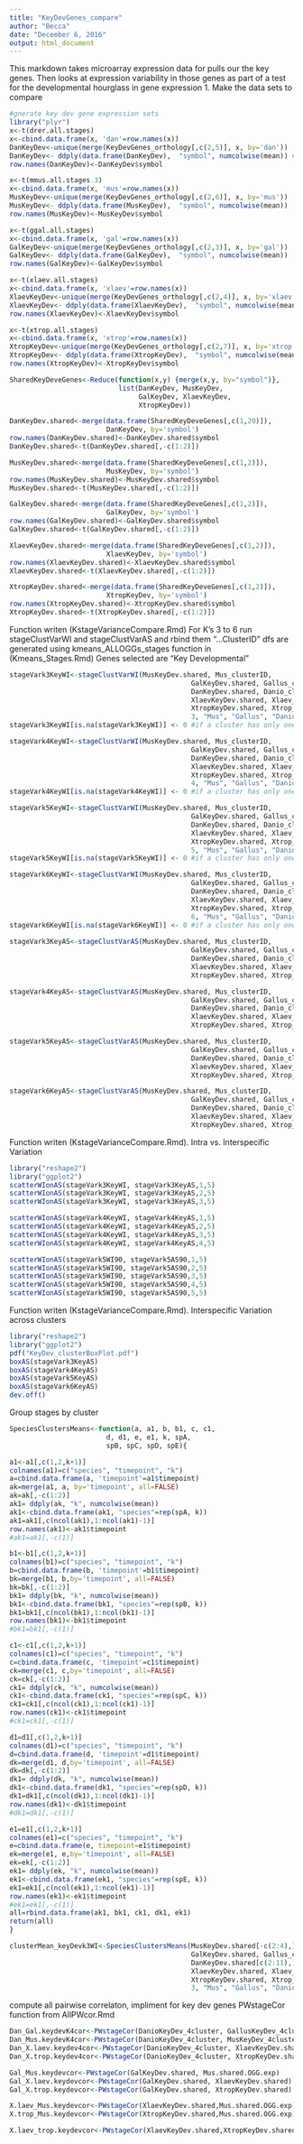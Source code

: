 ```yaml
---
title: "KeyDevGenes_compare"
author: "Becca"
date: "December 6, 2016"
output: html_document
---
```


This markdown takes microarray expression data for pulls our the key genes. Then looks at expression variability in those genes  as part of a test for the developmental hourglass in gene expression
1. Make the data sets to compare
```r
#gnerate key dev gene expression sets
library("plyr")
x<-t(drer.all.stages)
x<-cbind.data.frame(x, 'dan'=row.names(x))
DanKeyDev<-unique(merge(KeyDevGenes_orthology[,c(2,5)], x, by='dan'))
DanKeyDev<- ddply(data.frame(DanKeyDev),  "symbol", numcolwise(mean)) #take a mean is more that one gene id has same symbol
row.names(DanKeyDev)<-DanKeyDev$symbol

x<-t(mmus.all.stages.3)
x<-cbind.data.frame(x, 'mus'=row.names(x))
MusKeyDev<-unique(merge(KeyDevGenes_orthology[,c(2,6)], x, by='mus'))
MusKeyDev<- ddply(data.frame(MusKeyDev),  "symbol", numcolwise(mean))
row.names(MusKeyDev)<-MusKeyDev$symbol

x<-t(ggal.all.stages)
x<-cbind.data.frame(x, 'gal'=row.names(x))
GalKeyDev<-unique(merge(KeyDevGenes_orthology[,c(2,3)], x, by='gal'))
GalKeyDev<- ddply(data.frame(GalKeyDev),  "symbol", numcolwise(mean))
row.names(GalKeyDev)<-GalKeyDev$symbol

x<-t(xlaev.all.stages)
x<-cbind.data.frame(x, 'xlaev'=row.names(x))
XlaevKeyDev<-unique(merge(KeyDevGenes_orthology[,c(2,4)], x, by='xlaev'))
XlaevKeyDev<- ddply(data.frame(XlaevKeyDev),  "symbol", numcolwise(mean))
row.names(XlaevKeyDev)<-XlaevKeyDev$symbol

x<-t(xtrop.all.stages)
x<-cbind.data.frame(x, 'xtrop'=row.names(x))
XtropKeyDev<-unique(merge(KeyDevGenes_orthology[,c(2,7)], x, by='xtrop'))
XtropKeyDev<- ddply(data.frame(XtropKeyDev),  "symbol", numcolwise(mean))
row.names(XtropKeyDev)<-XtropKeyDev$symbol

SharedKeyDeveGenes<-Reduce(function(x,y) {merge(x,y, by="symbol")}, 
                           list(DanKeyDev, MusKeyDev,
                                GalKeyDev, XlaevKeyDev,
                                XtropKeyDev))

DanKeyDev.shared<-merge(data.frame(SharedKeyDeveGenes[,c(1,20)]), 
                        DanKeyDev, by='symbol')
row.names(DanKeyDev.shared)<-DanKeyDev.shared$symbol
DanKeyDev.shared<-t(DanKeyDev.shared[,-c(1:2)])

MusKeyDev.shared<-merge(data.frame(SharedKeyDeveGenes[,c(1,2)]), 
                        MusKeyDev, by='symbol')
row.names(MusKeyDev.shared)<-MusKeyDev.shared$symbol
MusKeyDev.shared<-t(MusKeyDev.shared[,-c(1:2)])

GalKeyDev.shared<-merge(data.frame(SharedKeyDeveGenes[,c(1,2)]), 
                        GalKeyDev, by='symbol')
row.names(GalKeyDev.shared)<-GalKeyDev.shared$symbol
GalKeyDev.shared<-t(GalKeyDev.shared[,-c(1:2)])

XlaevKeyDev.shared<-merge(data.frame(SharedKeyDeveGenes[,c(1,2)]), 
                        XlaevKeyDev, by='symbol')
row.names(XlaevKeyDev.shared)<-XlaevKeyDev.shared$symbol
XlaevKeyDev.shared<-t(XlaevKeyDev.shared[,-c(1:2)])

XtropKeyDev.shared<-merge(data.frame(SharedKeyDeveGenes[,c(1,2)]), 
                        XtropKeyDev, by='symbol')
row.names(XtropKeyDev.shared)<-XtropKeyDev.shared$symbol
XtropKeyDev.shared<-t(XtropKeyDev.shared[,-c(1:2)])
```
Function writen (KstageVarianceCompare.Rmd)
For K's 3 to 6 run stageClustVarWI and stageClustVarAS and rbind them
"...ClusterID" dfs are generated using kmeans_ALLOGGs_stages function in (Kmeans_Stages.Rmd)
Genes selected are "Key Developmental"
```r
stageVark3KeyWI<-stageClustVarWI(MusKeyDev.shared, Mus_clusterID, 
                                             GalKeyDev.shared, Gallus_clusterID,
                                             DanKeyDev.shared, Danio_clusterID, 
                                             XlaevKeyDev.shared, Xlaev_clusterID, 
                                             XtropKeyDev.shared, Xtrop_clusterID, 
                                             3, "Mus", "Gallus", "Danio", "Xlaev", "Xtrop")
stageVark3KeyWI[is.na(stageVark3KeyWI)] <- 0 #if a cluster has only one stage the variance is 0

stageVark4KeyWI<-stageClustVarWI(MusKeyDev.shared, Mus_clusterID, 
                                             GalKeyDev.shared, Gallus_clusterID,
                                             DanKeyDev.shared, Danio_clusterID, 
                                             XlaevKeyDev.shared, Xlaev_clusterID, 
                                             XtropKeyDev.shared, Xtrop_clusterID, 
                                             4, "Mus", "Gallus", "Danio", "Xlaev", "Xtrop")
stageVark4KeyWI[is.na(stageVark4KeyWI)] <- 0 #if a cluster has only one stage the variance is 0

stageVark5KeyWI<-stageClustVarWI(MusKeyDev.shared, Mus_clusterID, 
                                             GalKeyDev.shared, Gallus_clusterID,
                                             DanKeyDev.shared, Danio_clusterID, 
                                             XlaevKeyDev.shared, Xlaev_clusterID, 
                                             XtropKeyDev.shared, Xtrop_clusterID, 
                                             5, "Mus", "Gallus", "Danio", "Xlaev", "Xtrop")
stageVark5KeyWI[is.na(stageVark5KeyWI)] <- 0 #if a cluster has only one stage the variance is 0

stageVark6KeyWI<-stageClustVarWI(MusKeyDev.shared, Mus_clusterID, 
                                             GalKeyDev.shared, Gallus_clusterID,
                                             DanKeyDev.shared, Danio_clusterID, 
                                             XlaevKeyDev.shared, Xlaev_clusterID, 
                                             XtropKeyDev.shared, Xtrop_clusterID, 
                                             6, "Mus", "Gallus", "Danio", "Xlaev", "Xtrop")
stageVark6KeyWI[is.na(stageVark6KeyWI)] <- 0 #if a cluster has only one stage the variance is 0
                               
stageVark3KeyAS<-stageClustVarAS(MusKeyDev.shared, Mus_clusterID, 
                                             GalKeyDev.shared, Gallus_clusterID,
                                             DanKeyDev.shared, Danio_clusterID, 
                                             XlaevKeyDev.shared, Xlaev_clusterID, 
                                             XtropKeyDev.shared, Xtrop_clusterID,3)

stageVark4KeyAS<-stageClustVarAS(MusKeyDev.shared, Mus_clusterID, 
                                             GalKeyDev.shared, Gallus_clusterID,
                                             DanKeyDev.shared, Danio_clusterID, 
                                             XlaevKeyDev.shared, Xlaev_clusterID, 
                                             XtropKeyDev.shared, Xtrop_clusterID,4)

stageVark5KeyAS<-stageClustVarAS(MusKeyDev.shared, Mus_clusterID, 
                                             GalKeyDev.shared, Gallus_clusterID,
                                             DanKeyDev.shared, Danio_clusterID, 
                                             XlaevKeyDev.shared, Xlaev_clusterID, 
                                             XtropKeyDev.shared, Xtrop_clusterID,5)

stageVark6KeyAS<-stageClustVarAS(MusKeyDev.shared, Mus_clusterID, 
                                             GalKeyDev.shared, Gallus_clusterID,
                                             DanKeyDev.shared, Danio_clusterID, 
                                             XlaevKeyDev.shared, Xlaev_clusterID, 
                                             XtropKeyDev.shared, Xtrop_clusterID,6)

```
Function writen (KstageVarianceCompare.Rmd). Intra vs. Interspecific Variation
```r
library("reshape2")
library("ggplot2")
scatterWIonAS(stageVark3KeyWI, stageVark3KeyAS,1,5)
scatterWIonAS(stageVark3KeyWI, stageVark3KeyAS,2,5)
scatterWIonAS(stageVark3KeyWI, stageVark3KeyAS,3,5)

scatterWIonAS(stageVark4KeyWI, stageVark4KeyAS,1,5)
scatterWIonAS(stageVark4KeyWI, stageVark4KeyAS,2,5)
scatterWIonAS(stageVark4KeyWI, stageVark4KeyAS,3,5)
scatterWIonAS(stageVark4KeyWI, stageVark4KeyAS,4,5)

scatterWIonAS(stageVark5WI90, stageVark5AS90,1,5)
scatterWIonAS(stageVark5WI90, stageVark5AS90,2,5)
scatterWIonAS(stageVark5WI90, stageVark5AS90,3,5)
scatterWIonAS(stageVark5WI90, stageVark5AS90,4,5)
scatterWIonAS(stageVark5WI90, stageVark5AS90,5,5)


```
Function writen (KstageVarianceCompare.Rmd). Interspecific Variation across clusters
```r
library("reshape2")
library("ggplot2")
pdf("KeyDev_clusterBoxPlot.pdf")
boxAS(stageVark3KeyAS)
boxAS(stageVark4KeyAS)
boxAS(stageVark5KeyAS)
boxAS(stageVark6KeyAS)
dev.off()
```
Group stages by cluster
```r


SpeciesClustersMeans<-function(a, a1, b, b1, c, c1, 
                        d, d1, e, e1, k, spA, 
                        spB, spC, spD, spE){

a1<-a1[,c(1,2,k+1)]
colnames(a1)=c("species", "timepoint", "k")
a=cbind.data.frame(a, 'timepoint'=a1$timepoint)
ak=merge(a1, a, by='timepoint', all=FALSE)
ak=ak[,-c(1:2)]
ak1= ddply(ak, "k", numcolwise(mean))
ak1<-cbind.data.frame(ak1, "species"=rep(spA, k))
ak1=ak1[,c(ncol(ak1),1:ncol(ak1)-1)]
row.names(ak1)<-ak1$timepoint
#ak1=ak1[,-c(1)]

b1<-b1[,c(1,2,k+1)]
colnames(b1)=c("species", "timepoint", "k")
b=cbind.data.frame(b, 'timepoint'=b1$timepoint)
bk=merge(b1, b,by='timepoint', all=FALSE)
bk=bk[,-c(1:2)]
bk1= ddply(bk, "k", numcolwise(mean))
bk1<-cbind.data.frame(bk1, "species"=rep(spB, k))
bk1=bk1[,c(ncol(bk1),1:ncol(bk1)-1)]
row.names(bk1)<-bk1$timepoint
#bk1=bk1[,-c(1)]

c1<-c1[,c(1,2,k+1)]
colnames(c1)=c("species", "timepoint", "k")
c=cbind.data.frame(c, 'timepoint'=c1$timepoint)
ck=merge(c1, c,by='timepoint', all=FALSE)
ck=ck[,-c(1:2)]
ck1= ddply(ck, "k", numcolwise(mean))
ck1<-cbind.data.frame(ck1, "species"=rep(spC, k))
ck1=ck1[,c(ncol(ck1),1:ncol(ck1)-1)]
row.names(ck1)<-ck1$timepoint
#ck1=ck1[,-c(1)]

d1=d1[,c(1,2,k+1)]
colnames(d1)=c("species", "timepoint", "k")
d=cbind.data.frame(d, 'timepoint'=d1$timepoint)
dk=merge(d1, d,by='timepoint', all=FALSE)
dk=dk[,-c(1:2)]
dk1= ddply(dk, "k", numcolwise(mean))
dk1<-cbind.data.frame(dk1, "species"=rep(spD, k))
dk1=dk1[,c(ncol(dk1),1:ncol(dk1)-1)]
row.names(dk1)<-dk1$timepoint
#dk1=dk1[,-c(1)]

e1=e1[,c(1,2,k+1)]
colnames(e1)=c("species", "timepoint", "k")
e=cbind.data.frame(e, timepoint=e1$timepoint)
ek=merge(e1, e,by='timepoint', all=FALSE)
ek=ek[,-c(1:2)]
ek1= ddply(ek, "k", numcolwise(mean))
ek1<-cbind.data.frame(ek1, "species"=rep(spE, k))
ek1=ek1[,c(ncol(ek1),1:ncol(ek1)-1)]
row.names(ek1)<-ek1$timepoint
#ek1=ek1[,-c(1)]
all=rbind.data.frame(ak1, bk1, ck1, dk1, ek1)
return(all)
}

clusterMean_keyDevk3WI<-SpeciesClustersMeans(MusKeyDev.shared[-c(2:4),], Mus_clusterID, 
                                             GalKeyDev.shared, Gallus_clusterID,
                                             DanKeyDev.shared[c(2:11),], Danio_clusterID, 
                                             XlaevKeyDev.shared, Xlaev_clusterID, 
                                             XtropKeyDev.shared, Xtrop_clusterID, 
                                             3, "Mus", "Gallus", "Danio", "Xlaev", "Xtrop")


```
compute all pairwise correlaton, impliment for key dev genes
PWstageCor function from AllPWcor.Rmd
```r
Dan_Gal.keydevK4cor<-PWstageCor(DanioKeyDev_4cluster, GallusKeyDev_4cluster)
Dan_Mus.keydevK4cor<-PWstageCor(DanioKeyDev_4cluster, MusKeyDev_4cluster)
Dan_X.laev.keydev4cor<-PWstageCor(DanioKeyDev_4cluster, XlaevKeyDev.shared)
Dan_X.trop.keydev4cor<-PWstageCor(DanioKeyDev_4cluster, XtropKeyDev.shared)

Gal_Mus.keydevcor<-PWstageCor(GalKeyDev.shared, Mus.shared.OGG.exp)
Gal_X.laev.keydevcor<-PWstageCor(GalKeyDev.shared, XlaevKeyDev.shared)
Gal_X.trop.keydevcor<-PWstageCor(GalKeyDev.shared, XtropKeyDev.shared)

X.laev_Mus.keydevcor<-PWstageCor(XlaevKeyDev.shared,Mus.shared.OGG.exp)
X.trop_Mus.keydevcor<-PWstageCor(XtropKeyDev.shared,Mus.shared.OGG.exp)

X.laev_trop.keydevcor<-PWstageCor(XlaevKeyDev.shared,XtropKeyDev.shared)
```